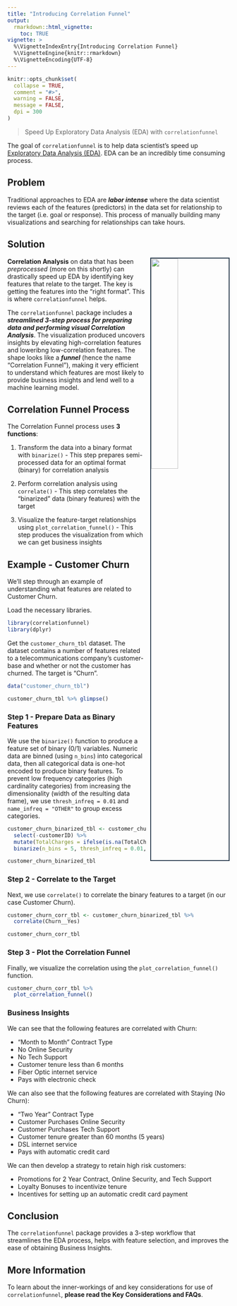 ```yaml
---
title: "Introducing Correlation Funnel"
output: 
  rmarkdown::html_vignette:
    toc: TRUE
vignette: >
  %\VignetteIndexEntry{Introducing Correlation Funnel}
  %\VignetteEngine{knitr::rmarkdown}
  %\VignetteEncoding{UTF-8}
---
```


```r
knitr::opts_chunk$set(
  collapse = TRUE,
  comment = "#>",
  warning = FALSE,
  message = FALSE,
  dpi = 300
)
```

> Speed Up Exploratory Data Analysis (EDA) with `correlationfunnel`

The goal of `correlationfunnel` is to help data scientist's speed up [Exploratory Data Analysis (EDA)](https://en.wikipedia.org/wiki/Exploratory_data_analysis). EDA can be an incredibly time consuming process. 

## Problem

Traditional approaches to EDA are ___labor intense___ where the data scientist reviews each of the features (predictors) in the data set for relationship to the target (i.e. goal or response). This process of manually building many visualizations and searching for relationships can take hours.

## Solution

<img src="../man/figures/README-corr_funnel.png" width="35%" align="right" style="border-style: solid; border-width: 2px; border-color: #2c3e50; margin-left: 10px; "/>

__Correlation Analysis__ on data that has been _preprocessed_ (more on this shortly) can drastically speed up EDA by identifying key features that relate to the target. The key is getting the features into the "right format". This is where `correlationfunnel` helps.

The `correlationfunnel` package includes a ___streamlined 3-step process for preparing data  and performing visual Correlation Analysis___. The visualization produced uncovers insights by elevating high-correlation features and loweribng low-correlation features. The shape looks like a ___funnel___ (hence the name "Correlation Funnel"), making it very efficient to understand which features are most likely to provide business insights and lend well to a machine learning model. 


## Correlation Funnel Process

The Correlation Funnel process uses __3 functions__:

1. Transform the data into a binary format with `binarize()` - This step prepares semi-processed data for an optimal format (binary) for correlation analysis

2. Perform correlation analysis using `correlate()` - This step correlates the "binarized" data (binary features) with the target

3. Visualize the feature-target relationships using `plot_correlation_funnel()` - This step produces the visualization from which we can get business insights

## Example - Customer Churn

We'll step through an example of understanding what features are related to Customer Churn. 

Load the necessary libraries.

```r
library(correlationfunnel)
library(dplyr)
```

Get the `customer_churn_tbl` dataset. The dataset contains a number of features related to a telecommunications company's customer-base and whether or not the customer has churned. The target is "Churn". 

```r
data("customer_churn_tbl")

customer_churn_tbl %>% glimpse()
```


### Step 1 - Prepare Data as Binary Features

We use the `binarize()` function to produce a feature set of binary (0/1) variables. Numeric data are binned (using `n_bins`) into categorical data, then all categorical data is one-hot encoded to produce binary features. To prevent low frequency categories (high cardinality categories) from increasing the dimensionality (width of the resulting data frame), we use `thresh_infreq = 0.01` and `name_infreq = "OTHER"` to group excess categories. 

```r
customer_churn_binarized_tbl <- customer_churn_tbl %>%
  select(-customerID) %>%
  mutate(TotalCharges = ifelse(is.na(TotalCharges), MonthlyCharges, TotalCharges)) %>%
  binarize(n_bins = 5, thresh_infreq = 0.01, name_infreq = "OTHER", one_hot = TRUE)

customer_churn_binarized_tbl
```

### Step 2 - Correlate to the Target

Next, we use `correlate()` to correlate the binary features to a target (in our case Customer Churn).

```r
customer_churn_corr_tbl <- customer_churn_binarized_tbl %>%
  correlate(Churn__Yes)

customer_churn_corr_tbl
```

### Step 3 - Plot the Correlation Funnel

Finally, we visualize the correlation using the `plot_correlation_funnel()` function.

```r
customer_churn_corr_tbl %>%
  plot_correlation_funnel()
```

### Business Insights

We can see that the following features are correlated with Churn:

- "Month to Month" Contract Type
- No Online Security
- No Tech Support
- Customer tenure less than 6 months
- Fiber Optic internet service
- Pays with electronic check

We can also see that the following features are correlated with Staying (No Churn):

- "Two Year" Contract Type
- Customer Purchases Online Security
- Customer Purchases Tech Support
- Customer tenure greater than 60 months (5 years)
- DSL internet service
- Pays with automatic credit card

We can then develop a strategy to retain high risk customers:

- Promotions for 2 Year Contract, Online Security, and Tech Support
- Loyalty Bonuses to incentivize tenure
- Incentives for setting up an automatic credit card payment

## Conclusion

The `correlationfunnel` package provides a 3-step workflow that streamlines the EDA process, helps with feature selection, and improves the ease of obtaining Business Insights.

## More Information

To learn about the inner-workings of and key considerations for use of `correlationfunnel`, __please read the Key Considerations and FAQs__. 
